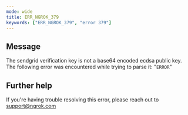 ```yaml
---
mode: wide
title: ERR_NGROK_379
keywords: ["ERR_NGROK_379", "error 379"]
---
```


## Message

The sendgrid verification key is not a base64 encoded ecdsa public key. The following error was encountered while trying to parse it: "`ERROR`"

## Further help

If you're having trouble resolving this error, please reach out to [support@ngrok.com](mailto:support@ngrok.com?subject=Help%20with%20ERR_NGROK_379)
